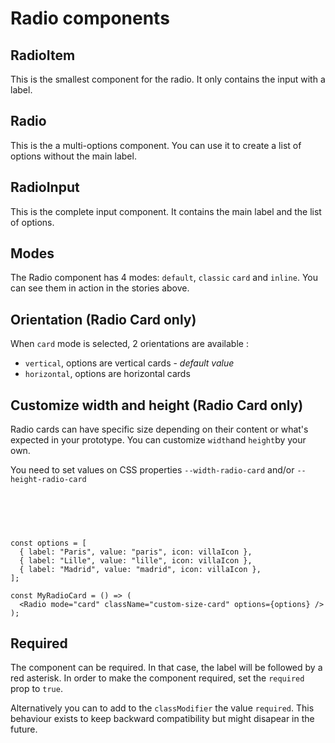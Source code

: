 
<Meta of={RadioItemStories} />

# Radio components

## RadioItem

This is the smallest component for the radio. It only contains the input with a label.

<Canvas of={RadioItemStories.RadioItemStory} />
<Controls of={RadioItemStories.RadioItemStory} />

## Radio

This is the a multi-options component. You can use it to create a list of options without the main label.

<Canvas of={RadioStories.RadioStory} />
<Controls of={RadioStories.RadioStory} />

## RadioInput

This is the complete input component. It contains the main label and the list of options.

<Canvas of={RadioInput.RadioInputStory} />
<Controls of={RadioInput.RadioInputStory} />

## Modes

The Radio component has 4 modes: `default`, `classic` `card` and `inline`.
You can see them in action in the stories above.

## Orientation (Radio Card only)

When `card` mode is selected, 2 orientations are available :

- `vertical`, options are vertical cards - _default value_
- `horizontal`, options are horizontal cards

## Customize width and height (Radio Card only)

Radio cards can have specific size depending on their content or what's expected in your prototype. You can customize `width`and `height`by your own.

You need to set values on CSS properties `--width-radio-card` and/or `--height-radio-card`

```css
.custom-size-card {
  --width-radio-card: 15rem;
  --height-radio-card: 95px;
}
```

```tsx
const options = [
  { label: "Paris", value: "paris", icon: villaIcon },
  { label: "Lille", value: "lille", icon: villaIcon },
  { label: "Madrid", value: "madrid", icon: villaIcon },
];

const MyRadioCard = () => (
  <Radio mode="card" className="custom-size-card" options={options} />
);
```

## Required

The component can be required. In that case, the label will be followed by a red asterisk. In order to make the component required, set the `required` prop to `true`.

Alternatively you can to add to the `classModifier` the value `required`. This behaviour exists to keep backward compatibility but might disapear in the future.
